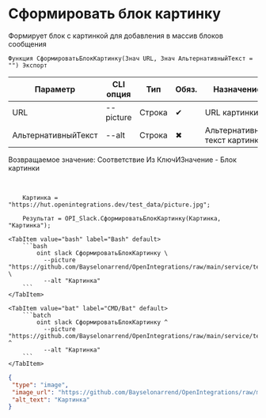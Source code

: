 ﻿---
sidebar_position: 1
description: Сформировать блок картинку и другие функции для работы с Slack в Открытом пакете интеграций - бесплатной open-source библиотеке интеграций для 1С:Предприятие 8, OneScript и CLI
keywords: [1C, 1С, 1С:Предприятие, 1С:Предприятие 8.3, API, Интеграция, Сервисы, Обмен, OneScript, CLI, Slack]
---


# Сформировать блок картинку
 Формирует блок с картинкой для добавления в массив блоков сообщения



`Функция СформироватьБлокКартинку(Знач URL, Знач АльтернативныйТекст = "") Экспорт`

  | Параметр | CLI опция | Тип | Обяз. | Назначение |
  |-|-|-|-|-|
  | URL | --picture | Строка | &#x2714; | URL картинки |
  | АльтернативныйТекст | --alt | Строка | &#x2716; | Альтернативный текст картинки |

  
  Возвращаемое значение:   Соответствие Из КлючИЗначение -  Блок картинки

<br/>




```bsl title="Пример использования для 1С:Предприятие/OneScript"
    Картинка = "https://hut.openintegrations.dev/test_data/picture.jpg";

    Результат = OPI_Slack.СформироватьБлокКартинку(Картинка, "Картинка");
```
    

 <Tabs>
  
    <TabItem value="bash" label="Bash" default>
        ```bash
            oint slack СформироватьБлокКартинку \
              --picture "https://github.com/Bayselonarrend/OpenIntegrations/raw/main/service/test_data/picture.jpg" \
              --alt "Картинка"
        ```
    </TabItem>
  
    <TabItem value="bat" label="CMD/Bat" default>
        ```batch
            oint slack СформироватьБлокКартинку ^
              --picture "https://github.com/Bayselonarrend/OpenIntegrations/raw/main/service/test_data/picture.jpg" ^
              --alt "Картинка"
        ```
    </TabItem>
</Tabs>


```json title="Результат"
{
 "type": "image",
 "image_url": "https://github.com/Bayselonarrend/OpenIntegrations/raw/main/service/test_data/picture.jpg",
 "alt_text": "Картинка"
}
```
